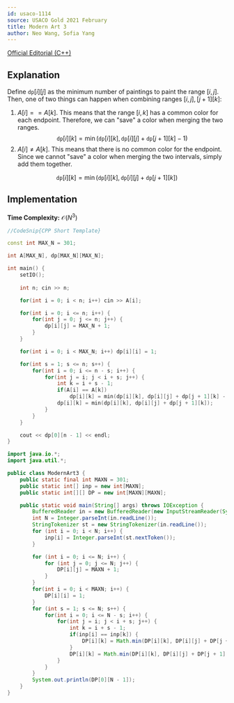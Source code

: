 ```yaml
---
id: usaco-1114
source: USACO Gold 2021 February
title: Modern Art 3
author: Neo Wang, Sofia Yang
---
```


[Official Editorial (C++)](http://www.usaco.org/current/data/sol_prob2_gold_feb21.html)

## Explanation

Define $\texttt{dp}[i][j]$ as the minimum number of paintings to paint the range
$[i, j]$. Then, one of two things can happen when combining ranges
$[i, j], [j + 1][k]$:

1. $A[i] == A[k]$. This means that the range $[i, k]$ has a common color for each
   endpoint. Therefore, we can "save" a color when merging the two ranges.
   $$
   \texttt{dp}[i][k] = \min(\texttt{dp}[i][k], \texttt{dp}[i][j] + \texttt{dp}[j + 1][k] - 1)
   $$
2. $A[i] \neq A[k]$. This means that there is no common color for the endpoint.
   Since we cannot "save" a color when merging the two intervals, simply add
   them together.

$$
\texttt{dp}[i][k] = \min(\texttt{dp}[i][k], \texttt{dp}[i][j] + \texttt{dp}[j+1][k])
$$

## Implementation

**Time Complexity:** $\mathcal{O}(N^3)$

<LanguageSection>

<CPPSection>

```cpp
//CodeSnip{CPP Short Template}

const int MAX_N = 301;

int A[MAX_N], dp[MAX_N][MAX_N];

int main() {
	setIO();
	
	int n; cin >> n;

	for(int i = 0; i < n; i++) cin >> A[i];

	for(int i = 0; i <= n; i++) {
		for(int j = 0; j <= n; j++) {
			dp[i][j] = MAX_N + 1;
		}
	}

	for(int i = 0; i < MAX_N; i++) dp[i][i] = 1;

	for(int s = 1; s <= n; s++) {
		for(int i = 0; i <= n - s; i++) {
			for(int j = i; j < i + s; j++) {
				int k = i + s - 1;
				if(A[i] == A[k])
					dp[i][k] = min(dp[i][k], dp[i][j] + dp[j + 1][k] - 1);
				dp[i][k] = min(dp[i][k], dp[i][j] + dp[j + 1][k]);
			}
		}
	}

	cout << dp[0][n - 1] << endl;
}
```

</CPPSection>

<JavaSection>
	
```java
import java.io.*;
import java.util.*;

public class ModernArt3 {
	public static final int MAXN = 301;
	public static int[] inp = new int[MAXN];
	public static int[][] DP = new int[MAXN][MAXN];

	public static void main(String[] args) throws IOException {
		BufferedReader in = new BufferedReader(new InputStreamReader(System.in));
		int N = Integer.parseInt(in.readLine());
		StringTokenizer st = new StringTokenizer(in.readLine());
		for (int i = 0; i < N; i++) {
			inp[i] = Integer.parseInt(st.nextToken());
		}

		for (int i = 0; i <= N; i++) {
			for (int j = 0; j <= N; j++) {
				DP[i][j] = MAXN + 1;
			}
		}
		for(int i = 0; i < MAXN; i++) {
			DP[i][i] = 1;
		}
		for (int s = 1; s <= N; s++) {
			for(int i = 0; i <= N - s; i++) {
				for(int j = i; j < i + s; j++) {
					int k = i + s - 1;
					if(inp[i] == inp[k]) {
						DP[i][k] = Math.min(DP[i][k], DP[i][j] + DP[j + 1][k] - 1);
					}
					DP[i][k] = Math.min(DP[i][k], DP[i][j] + DP[j + 1][k]);
				}
			}
		}
		System.out.println(DP[0][N - 1]);
	}
}

```
</JavaSection>

</LanguageSection>
